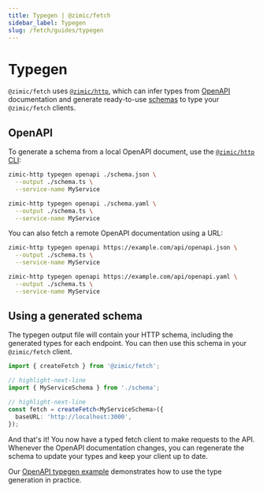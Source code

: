 ```yaml
---
title: Typegen | @zimic/fetch
sidebar_label: Typegen
slug: /fetch/guides/typegen
---
```



# Typegen

`@zimic/fetch` uses [`@zimic/http`](/docs/zimic-http/1-index.md), which can infer types from
[OpenAPI](https://www.openapis.org) documentation and generate ready-to-use
[schemas](/docs/zimic-http/guides/1-schemas.md) to type your `@zimic/fetch` clients.

## OpenAPI

To generate a schema from a local OpenAPI document, use the [`@zimic/http` CLI](/docs/zimic-http/cli/1-typegen.md):

<Tabs groupId="openapi-typegen-format">
  <TabItem value="json" label="JSON">

```bash
zimic-http typegen openapi ./schema.json \
  --output ./schema.ts \
  --service-name MyService
```

  </TabItem>
  <TabItem value="yaml" label="YAML">

```bash
zimic-http typegen openapi ./schema.yaml \
  --output ./schema.ts \
  --service-name MyService
```

  </TabItem>
</Tabs>

You can also fetch a remote OpenAPI documentation using a URL:

<Tabs groupId="openapi-typegen-format">
  <TabItem value="json" label="JSON">

```bash
zimic-http typegen openapi https://example.com/api/openapi.json \
  --output ./schema.ts \
  --service-name MyService
```

  </TabItem>
  <TabItem value="yaml" label="YAML">

```bash
zimic-http typegen openapi https://example.com/api/openapi.yaml \
  --output ./schema.ts \
  --service-name MyService
```

  </TabItem>
</Tabs>

## Using a generated schema

The typegen output file will contain your HTTP schema, including the generated types for each endpoint. You can then use
this schema in your `@zimic/fetch` client.

```ts
import { createFetch } from '@zimic/fetch';

// highlight-next-line
import { MyServiceSchema } from './schema';

// highlight-next-line
const fetch = createFetch<MyServiceSchema>({
  baseURL: 'http://localhost:3000',
});
```

And that's it! You now have a typed fetch client to make requests to the API. Whenever the OpenAPI documentation
changes, you can regenerate the schema to update your types and keep your client up to date.

Our [OpenAPI typegen example](https://github.com/zimicjs/zimic/tree/main/examples/zimic-with-openapi-typegen#readme)
demonstrates how to use the type generation in practice.
